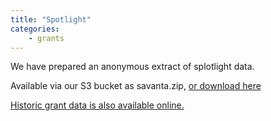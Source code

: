 ```yaml
---
title: "Spotlight"
categories:
    - grants
---
```


We have prepared an anonymous extract of splotlight data.

Available via our S3 bucket as savanta.zip, [or download here](https://evidence-house-public.s3.eu-west-2.amazonaws.com/spotlight_data.zip)

[Historic grant data is also available online.](https://www.gov.uk/government/statistics/government-grants-statistics-2022-to-2023)
